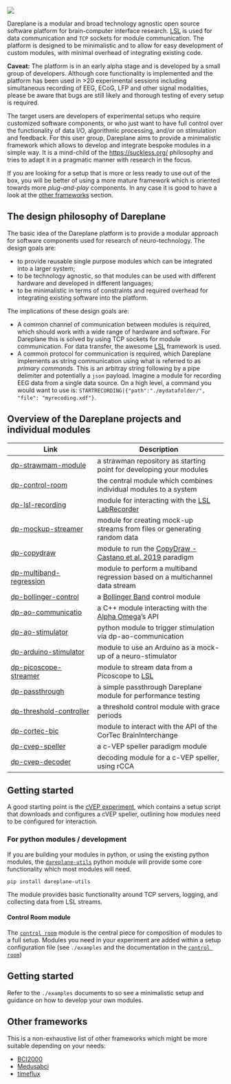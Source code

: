 ![](/assets/single_dareplane_logo.svg)

Dareplane is a modular and broad technology agnostic open source software platform for brain-computer interface research. [LSL](https://labstreaminglayer.org) is used for data communication and `TCP` sockets for module communication. The platform is designed to be minimalistic and to allow for easy development of custom modules, with minimal overhead of integrating existing code.

**Caveat:** The platform is in an early alpha stage and is developed by a small group of developers. Although core functionality is implemented and the platform has been used in >20 experimental sessions including simultaneous recording of EEG, ECoG, LFP and other signal modalities, please be aware that bugs are still likely and thorough testing of every setup is required.

The target users are developers of experimental setups who require customized software components, or who just want to have full control over the functionality of data I/O, algorithmic processing, and/or on stimulation and feedback. For this user group, Dareplane aims to provide a minimalistic framework which allows to develop and integrate bespoke modules in a simple way. It is a mind-child of the [https://suckless.org/](https://suckless.org/) philosophy and tries to adapt it in a pragmatic manner with research in the focus.

If you are looking for a setup that is more or less ready to use out of the box, you will be better of using a more mature framework which is oriented towards more _plug-and-play_ components. In any case it is good to have a look at the [other frameworks](#other-frameworks) section.

## The design philosophy of Dareplane

The basic idea of the Dareplane platform is to provide a modular approach for software components used for research of neuro-technology. The design goals are:

- to provide reusable single purpose modules which can be integrated into a larger system;
- to be technology agnostic, so that modules can be used with different hardware and developed in different languages;
- to be minimalistic in terms of constraints and required overhead for integrating existing software into the platform.

The implications of these design goals are:

- A common channel of communication between modules is required, which should work with a wide range of hardware and software. For Dareplane this is solved by using TCP sockets for module communication. For data transfer, the awesome [LSL](https://labstreaminglayer.org/) framework is used.
- A common protocol for communication is required, which Dareplane implements as string communication using what is referred to as _primary commands_. This is an arbitray string following by a pipe delimiter and potentially a `json` payload. Imagine a module for recording EEG data from a single data source. On a high level, a command you would want to use is: `STARTRECORDING|{"path":"./mydatafolder/", "file": "myrecoding.xdf"}`.

## Overview of the Dareplane projects and individual modules

| Link                                                                         | Description                                                                                                        |
| ---------------------------------------------------------------------------- | ------------------------------------------------------------------------------------------------------------------ |
| [dp-strawmam-module](https://github.com/bsdlab/dp-strawman-module)           | a strawman repository as starting point for developing your modules                                                |
| [dp-control-room](https://github.com/bsdlab/dp-control-room)                 | the central module which combines individual modules to a system                                                   |
| [dp-lsl-recording](https://github.com/bsdlab/dp-lsl-recording)               | module for interacting with the [LSL LabRecorder](https://github.com/labstreaminglayer/App-LabRecorder)            |
| [dp-mockup-streamer](https://github.com/bsdlab/dp-mockup-streamer)           | module for creating mock-up streams from files or generating random data                                           |
| [dp-copydraw](https://github.com/bsdlab/dp-copydraw)                         | module to run the [CopyDraw - Castano et al. 2019](https://ieeexplore.ieee.org/abstract/document/8839739) paradigm |
| [dp-multiband-regression](https://github.com/bsdlab/dp-multiband-regression) | module to perform a multiband regression based on a multichannel data stream                                       |
| [dp-bollinger-control](https://github.com/bsdlab/dp-bollinger-control)       | a [Bollinger Band](https://en.wikipedia.org/wiki/Bollinger_Bands) control module                                   |
| [dp-ao-communicatio](https://github.com/bsdlab/dp-ao-communication)          | a C++ module interacting with the [Alpha Omega](https://www.alphaomega-eng.com/Neuro-Omega-System)'s API           |
| [dp-ao-stimulator](https://github.com/bsdlab/dp-ao-stimulator)               | python module to trigger stimulation via dp-ao-communication                                                       |
| [dp-arduino-stimulator](https://github.com/bsdlab/dp-arduino-stimulator)     | module to use an Arduino as a mock-up of a neuro-stimulator                                                        |
| [dp-picoscope-streamer](https://github.com/bsdlab/dp-picoscope-streamer)     | module to stream data from a Picoscope to [LSL](https://labstreaminglayer.org)                                     |
| [dp-passthrough](https://github.com/bsdlab/dp-passthrough)                   | a simple passthrough Dareplane module for performance testing                                                      |
| [dp-threshold-controller](https://github.com/bsdlab/dp-threshold-controller) | a threshold control module with grace periods                                                                      |
| [dp-cortec-bic](https://github.com/bsdlab/dp-cortec-bic)                     | module to interact with the API of the CorTec BrainInterchange                                                     |
| [dp-cvep-speller](https://github.com/thijor/dp-cvep-speller)                 | a c-VEP speller paradigm module                                                                                    |
| [dp-cvep-decoder](https://github.com/thijor/dp-cvep-decoder)                 | decoding module for a c-VEP speller, using rCCA                                                                    |

## Getting started

A good starting point is the [cVEP experiment](https://github.com/thijor/dp-cvep), which contains a setup script that downloads and configures a cVEP speller, outlining how modules need to be configured for interaction.

### For python modules / development

If you are building your modules in python, or using the existing python modules, the [`dareplane-utils`](https://pypi.org/project/dareplane-utils/) python module will provide some core functionality which most modules will need.

```
pip install dareplane-utils
```

The module provides basic functionality around TCP servers, logging, and collecting data from LSL streams.

#### Control Room module

The [`control room`](https://github.com/bsdlab/dp-control-room) module is the central piece for composition of modules to a full setup.
Modules you need in your experiment are added within a setup configuration file (see `./examples` and the documentation in the [`control room`](https://github.com/bsdlab/dp-control-room))

## Getting started

Refer to the `./examples` documents to so see a minimalistic setup and guidance on how to develop
your own modules.

## Other frameworks

This is a non-exhaustive list of other frameworks which might be more suitable depending on your needs:

- [BCI2000](https://www.bci2000.org/)
- [Medusabci](https://www.medusabci.com/)
- [timeflux](https://timeflux.io/)
